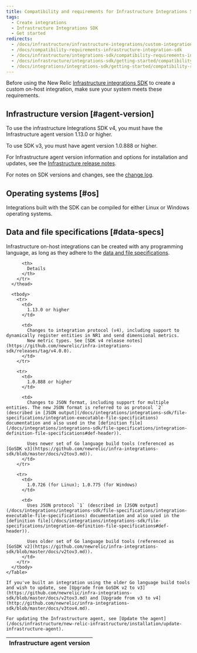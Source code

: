 ```yaml
---
title: Compatibility and requirements for Infrastructure Integrations SDK
tags:
  - Create integrations
  - Infrastructure Integrations SDK
  - Get started
redirects:
  - /docs/infrastructure/infrastructure-integrations/custom-integrations/compatibility-requirements-infrastructure-integration-sdk
  - /docs/compatibility-requirements-infrastructure-integration-sdk
  - /docs/infrastructure/integrations-sdk/compatibility-requirements-infrastructure-integration-sdk
  - /docs/infrastructure/integrations-sdk/getting-started/compatibility-requirements-infrastructure-integrations-sdk
  - /docs/integrations/integrations-sdk/getting-started/compatibility-requirements-infrastructure-integrations-sdk
---
```


Before using the New Relic [Infrastructure integrations SDK](/docs/intro-infrastructure-integration-sdk) to create a custom on-host integration, make sure your system meets these requirements.

## Infrastructure version [#agent-version]

To use the infrastructure Integrations SDK v4, you must have the Infrastructure agent version 1.13.0 or higher.

To use SDK v3, you must have agent version 1.0.888 or higher.

For Infrastructure agent version information and options for installation and updates, see the [Infrastructure release notes](/docs/release-notes/infrastructure-release-notes/infrastructure-agent-release-notes).

For notes on SDK versions and changes, see the [change log](#change-log).

## Operating systems [#os]

Integrations built with the SDK can be compiled for either Linux or Windows operating systems.

## Data and file specifications [#data-specs]

Infrastructure on-host integrations can be created with any programming language, as long as they adhere to the [data and file specifications](/docs/infrastructure/integrations-sdk/get-started/create-activate-infrastructure-integration).

<CollapserGroup>
  <Collapser
    id="change-log"
    title="SDK version changes"
  >
    <Table>
      <thead>
        <tr>
          <th style={{ width: "200px" }}>
            Infrastructure agent version
          </th>

          <th>
            Details
          </th>
        </tr>
      </thead>

      <tbody>
        <tr>
          <td>
            1.13.0 or higher
          </td>

          <td>
            Changes to integration protocol (v4), including support to dynamically register entities in NR1 and send dimensional metrics.  
            New metric types. See [SDK v4 release notes](https://github.com/newrelic/infra-integrations-sdk/releases/tag/v4.0.0).
          </td>
        </tr>

        <tr>
          <td>
            1.0.888 or higher
          </td>

          <td>
            Changes to JSON format, including support for multiple entities. The new JSON format is referred to as protocol `2` (described in [JSON output](/docs/integrations/integrations-sdk/file-specifications/integration-executable-file-specifications) documentation and also used in the [definition file](/docs/integrations/integrations-sdk/file-specifications/integration-definition-file-specifications#def-header)).

            Uses newer set of Go language build tools (referenced as [GoSDK v3](https://github.com/newrelic/infra-integrations-sdk/blob/master/docs/v2tov3.md)).
          </td>
        </tr>

        <tr>
          <td>
            1.0.726 (for Linux); 1.0.775 (for Windows)
          </td>

          <td>
            Uses JSON protocol `1` (described in [JSON output](/docs/integrations/integrations-sdk/file-specifications/integration-executable-file-specifications) documentation and also used in the [definition file](/docs/integrations/integrations-sdk/file-specifications/integration-definition-file-specifications#def-header)).

            Uses older set of Go language build tools (referenced as [GoSDK v2](https://github.com/newrelic/infra-integrations-sdk/blob/master/docs/v2tov3.md)).
          </td>
        </tr>
      </tbody>
    </Table>

    If you've built an integration using the older Go language build tools and wish to update, see [Upgrade from GoSDK v2 to v3](https://github.com/newrelic/infra-integrations-sdk/blob/master/docs/v2tov3.md) and [Upgrade from v3 to v4](http://github.com/newrelic/infra-integrations-sdk/blob/master/docs/v3tov4.md).

    For updating the Infrastructure agent, see [Update the agent](/docs/infrastructure/new-relic-infrastructure/installation/update-infrastructure-agent).
  </Collapser>
</CollapserGroup>
